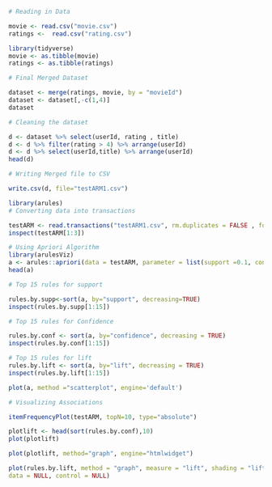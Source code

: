```{r}
# Reading in Data

movie <- read.csv("movie.csv")
ratings <-  read.csv("rating.csv")
```

```{r}
library(tidyverse)
movie <- as.tibble(movie)
ratings <- as.tibble(ratings)
```

```{r}
# Final Merged Dataset

dataset <- merge(ratings, movie, by = "movieId")
dataset <- dataset[,-c(1,4)]
dataset
```

```{r}
# Cleaning the dataset

d <- dataset %>% select(userId, rating , title)
d <- d %>% filter(rating > 4) %>% arrange(userId)
d <- d %>% select(userId,title) %>% arrange(userId)
head(d)
```


```{r}
# Writing Merged file to CSV

write.csv(d, file="testARM1.csv")
```

```{r}
library(arules)
# Converting data into transactions

testARM <- read.transactions("testARM1.csv", rm.duplicates = FALSE , format = "single" ,  sep=",", cols=c("userId","title"), header=TRUE)
inspect(testARM[1:3])
```

```{r}
# Using Apriori Algorithm
library(arulesViz)
a <- arules::apriori(data = testARM, parameter = list(support =0.1, confidence = 0.1, minlen=2))
head(a)
```


```{r}
# Top 15 rules for support

rules.by.supp<-sort(a, by="support", decreasing=TRUE)
inspect(rules.by.supp[1:15])
```


```{r}
# Top 15 rules for Confidence

rules.by.conf <- sort(a, by="confidence", decreasing = TRUE)
inspect(rules.by.conf[1:15])
```


```{r}
# Top 15 rules for lift
rules.by.lift <- sort(a, by="lift", decreasing = TRUE)
inspect(rules.by.lift[1:15])
```


```{r}
plot(a, method ="scatterplot", engine='default')
```


```{r}
# Visualizing Associations

itemFrequencyPlot(testARM, topN=10, type="absolute")

```

```{r}

plotlift <- head(sort(rules.by.conf),10)
plot(plotlift)


```


```{r}
plot(plotlift, method="graph", engine="htmlwidget")
```

```{r}
plot(rules.by.lift, method = "graph", measure = "lift", shading = "lift", engine = "interactive",
data = NULL, control = NULL)

```

